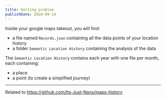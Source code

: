 ```yaml
---
title: Halting problem
publishDate: 2024-09-14
---
```


Inside your google maps takeout, you will find:

- a file named `Records.json` containing all the data points of your location history
- a folder `Semantic Location History` containing the analysis of the data

The `Semantic Location History` contains each year with one file per month, each containing:

- a place
- a point (to create a simplified journey)

---

Related to https://github.com/Its-Just-Nans/maps-history
